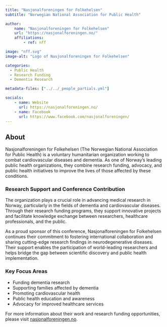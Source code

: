 ```yaml
---
title: "Nasjonalforeningen for Folkehelsen"
subtitle: "Norwegian National Association for Public Health"

author:
    name: "Nasjonalforeningen for Folkehelsen"
    url: "https://nasjonalforeningen.no/"
    affiliations:
        - ref: nff

image: "nff.svg"
image-alt: "Logo of Nasjonalforeningen for Folkehelsen"

categories:
  - Public Health
  - Research Funding
  - Dementia Research

metadata-files: ["../../_people_partials.yml"]

socials:
    - name: Website
      url: https://nasjonalforeningen.no/
    - name: Facebook
      url: https://www.facebook.com/nasjonalforeningen/
---
```


## About

Nasjonalforeningen for Folkehelsen (The Norwegian National Association for Public Health) is a voluntary humanitarian organization working to combat cardiovascular diseases and dementia. As one of Norway's leading public health organizations, they combine research funding, advocacy, and public health initiatives to improve the lives of those affected by these conditions.

### Research Support and Conference Contribution

The organization plays a crucial role in advancing medical research in Norway, particularly in the fields of dementia and cardiovascular diseases. Through their research funding programs, they support innovative projects and facilitate knowledge exchange between researchers, healthcare professionals, and the public.

As a proud sponsor of this conference, Nasjonalforeningen for Folkehelsen continues their commitment to fostering international collaboration and sharing cutting-edge research findings in neurodegenerative diseases. Their support enables the participation of world-leading researchers and helps bridge the gap between scientific discovery and public health implementation.

### Key Focus Areas

- Funding dementia research
- Supporting families affected by dementia
- Promoting cardiovascular health
- Public health education and awareness
- Advocacy for improved healthcare services

For more information about their work and research funding opportunities, please visit [nasjonalforeningen.no](https://nasjonalforeningen.no/).


